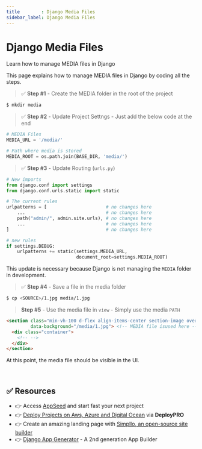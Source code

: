 ```yaml
---
title        : Django Media Files
sidebar_label: Django Media Files
---
```


# Django Media Files

<SubHeading>Learn how to manage MEDIA files in Django</SubHeading>

This page explains how to manage MEDIA files in Django by coding all the steps. 


> ✅ **Step #1** - Create the MEDIA folder in the root of the project 

```bash
$ mkdir media
```


> ✅ **Step #2** - Update Project Settngs - Just add the below code at the end 

```python
# MEDIA Files
MEDIA_URL = '/media/'

# Path where media is stored
MEDIA_ROOT = os.path.join(BASE_DIR, 'media/')
```


> ✅ **Step #3** - Update Routing (`urls.py`)

```python
# New imports 
from django.conf import settings
from django.conf.urls.static import static

# The current rules 
urlpatterns = [                      # no changes here
    ...                              # no changes here
    path("admin/", admin.site.urls), # no changes here
    ...                              # no changes here 
]                                    # no changes here

# new rules 
if settings.DEBUG:
    urlpatterns += static(settings.MEDIA_URL,
                          document_root=settings.MEDIA_ROOT)
```

This update is necessary because Django is not managing the `MEDIA` folder in development. 


> ✅ **Step #4** - Save a file in the media folder 

```bash
$ cp <SOURCE>/1.jpg media/1.jpg
```


> **Step #5** - Use the media file in `view` - Simply use the media `PATH`

```html
<section class="min-vh-100 d-flex align-items-center section-image overlay-soft-dark"
         data-background="/media/1.jpg"> <!-- MEDIA file isused here -->
  <div class="container">
    <!-- -->
  </div>
</section>    
```

At this point, the media file should be visible in the UI. 

<br />

## ✅ Resources 

- 👉 Access [AppSeed](https://appseed.us/) and start fast your next project
- 👉 [Deploy Projects on Aws, Azure and Digital Ocean](https://www.docs.deploypro.dev/) via **DeployPRO**
- 👉 Create an amazing landing page with [Simpllo, an open-source site builder](https://www.simpllo.com/)
- 👉 [Django App Generator](https://app-generator.dev/django/) - A 2nd generation App Builder
